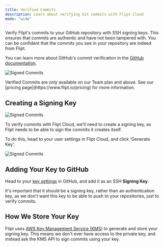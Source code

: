 ```yaml
---
title: Verified Commits
description: Learn about verifying Git commits with Flipt Cloud
mode: "wide"
---
```


Verify Flipt's commits to your GitHub repository with SSH signing keys. This ensures that commits are authentic and have not been tampered with. You can be confident that the commits you see in your repository are indeed from Flipt.

You can learn more about GitHub's commit verification in the [GitHub documentation](https://docs.github.com/en/authentication/managing-commit-signature-verification/about-commit-signature-verification).

![Signed Commits](/images/cloud/features/verified-commits/commits.png)

<Info>
  Verified Commits are only available on our Team plan and above. See our
  [pricing page](https://www.flipt.io/pricing) for more information.
</Info>

## Creating a Signing Key

![Signed Commits](/images/cloud/features/verified-commits/generate-key.png)

To verify commits with Flipt Cloud, we'll need to create a
signing key, as Flipt needs to be able to sign the commits it
creates itself.

To do this, head to your user settings in Flipt Cloud, and click 'Generate Key'.

![Signed Commits](/images/cloud/features/verified-commits/signing-key.png)

## Adding Your Key to GitHub

Head to your [key settings](https://github.com/settings/keys) in GitHub, and add it
as an SSH **Signing Key**.

It's important that it should be a signing key, rather than an authentication
key, as we don't want this key to be able to push to your repositories, just to
verify commits.

## How We Store Your Key

Flipt uses [AWS Key Management Service (KMS)](https://aws.amazon.com/kms/) to generate and store your signing key. This means we don't
ever have access to the private key, and instead ask the KMS API to sign commits using your key.
